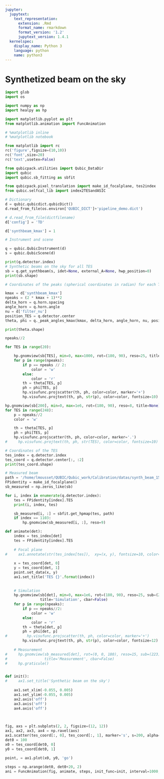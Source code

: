 ```yaml
---
jupyter:
  jupytext:
    text_representation:
      extension: .Rmd
      format_name: rmarkdown
      format_version: '1.2'
      jupytext_version: 1.4.1
  kernelspec:
    display_name: Python 3
    language: python
    name: python3
---
```


# Synthetized beam on the sky

```python
import glob
import os 

import numpy as np
import healpy as hp

import matplotlib.pyplot as plt
from matplotlib.animation import FuncAnimation

# %matplotlib inline
# %matplotlib notebook

from matplotlib import rc
rc('figure',figsize=(10,10))
rc('font',size=20)
rc('text',usetex=False)

from qubicpack.utilities import Qubic_DataDir
import qubic 
import qubic.sb_fitting as sbfit

from qubicpack.pixel_translation import make_id_focalplane, tes2index
from qubic.selfcal_lib import index2TESandASIC
```

```python
# Dictionary
d = qubic.qubicdict.qubicDict()
d.read_from_file(os.environ['QUBIC_DICT']+'pipeline_demo.dict')

# d.read_from_file(dictfilename)
d['config'] = 'TD'

d['synthbeam_kmax'] = 1
```

```python
# Instrument and scene

q = qubic.QubicInstrument(d)
s = qubic.QubicScene(d)

print(q.detector.index)
# Synthetic beams on the sky for all TES
sb = q.get_synthbeam(s, idet=None, external_A=None, hwp_position=0)
print(sb.shape)
```

```python
# Coordinates of the peaks (spherical coordinates in radian) for each TES

kmax = d['synthbeam_kmax']
npeaks = (2 * kmax + 1)**2
delta_horn = q.horn.spacing
angle_horn = q.horn.angle
nu = d['filter_nu']
position_TES = q.detector.center
theta, phi = q._peak_angles_kmax(kmax, delta_horn, angle_horn, nu, position_TES)

print(theta.shape)
```

```python
npeaks//2
```

```python
for TES in range(20):

    hp.gnomview(sb[TES], min=0, max=1000, rot=(180, 90), reso=25, title=None)
    for p in range(npeaks):
        if p == npeaks // 2:
            color = 'w'
        else:
            color = 'r'
        th = theta[TES, p]
        ph = phi[TES, p]
        hp.visufunc.projscatter(th, ph, color=color, marker='+')
        hp.visufunc.projtext(th, ph, str(p), color=color, fontsize=10)

```

```python
hp.gnomview(sb[200], min=0, max=1e6, rot=(180, 90), reso=8, title=None)
for TES in range(248):
    p = npeaks//2
    color = 'w'

    th = theta[TES, p]
    ph = phi[TES, p]
    hp.visufunc.projscatter(th, ph, color=color, marker='.')
#     hp.visufunc.projtext(th, ph, str(TES), color=color, fontsize=10)

```

```python
# Coordinates of the TES
tes_index = q.detector.index
tes_coord = q.detector.center[:, :2]
print(tes_coord.shape)

```

```python
# Measured beam
path = '/home/lmousset/QUBIC/Qubic_work/Calibration/datas/synth_beam_150'
FPidentity = make_id_focalplane()
sb_measured = np.zeros_like(sb)

for i, index in enumerate(q.detector.index):
    tes = FPidentity[index].TES
    print(i, index, tes)

    sb_measured[i, :] = sbfit.get_hpmap(tes, path)
    if index == 1103:
        hp.gnomview(sb_measured[i, :], reso=9)
```

```python
def animate(det):
    index = tes_index[det]
    tes = FPidentity[index].TES
    
    # Focal plane
#     ax1.annotate(str(tes_index[tes]),  xy=(x, y), fontsize=10, color='r')
    
    x = tes_coord[det, 0]
    y = tes_coord[det, 1]
    point.set_data(x, y)
    ax1.set_title('TES {}'.format(index))
    
    
    # Simulation
    hp.gnomview(sb[det], min=0, max=1e6, rot=(180, 90), reso=25, sub=(222), 
                title='Simulation', cbar=False)
    for p in range(npeaks):
        if p == npeaks//2:
            color = 'w'
        else:
            color = 'r'
        th = theta[det, p]
        ph = phi[det, p]
#         hp.visufunc.projscatter(th, ph, color=color, marker='+')
        hp.visufunc.projtext(th, ph, str(p), color=color, fontsize=12) 
    
    # Measurement
#     hp.gnomview(sb_measured[det], rot=(0, 0, 180), reso=15, sub=(223), 
#                 title='Measurement', cbar=False)
#     hp.graticule()


def init():
#     ax1.set_title('Synthetic beam on the sky')
    
    ax1.set_xlim(-0.055, 0.005)
    ax1.set_ylim(-0.055, 0.005)
    ax2.axis('off')
    ax3.axis('off')
    ax4.axis('off')
    
    

fig, axs = plt.subplots(2, 2, figsize=(12, 12))
ax1, ax2, ax3, ax4 = np.ravel(axs)
ax1.scatter(tes_coord[:, 0], tes_coord[:, 1], marker='s', s=200, alpha=0.3)
det0 = 100
x0 = tes_coord[det0, 0]
y0 = tes_coord[det0, 1]
   
point, = ax1.plot(x0, y0, 'go')

steps = np.arange(det0, det0+20, 2)
ani = FuncAnimation(fig, animate, steps, init_func=init, interval=1000, blit=True, repeat=False)

    

```

```python

```
